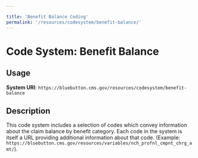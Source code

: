 ```yaml
---

title: 'Benefit Balance Coding'
permalink: '/resources/codesystem/benefit-balance/'
---
```


# Code System: Benefit Balance

## Usage

**System URI**: `https://bluebutton.cms.gov/resources/codesystem/benefit-balance`

## Description
This code system includes a selection of codes which convey information about the claim balance by benefit category.
Each code in the system is itself a URL providing additional information about that code. (Example: `https://bluebutton.cms.gov/resources/variables/nch_profnl_cmpnt_chrg_amt/`).




